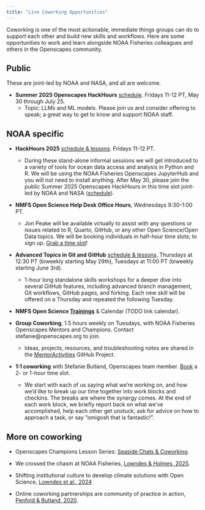 ```yaml
---
title: "Live Coworking Opportunities"
---
```


Coworking is one of the most actionable, immediate things groups can do to support each other and build new skills and workflows. Here are some opportunities to work and learn alongside NOAA Fisheries colleagues and others in the Openscapes community.

## Public

These are joint-led by NOAA and NASA, and all are welcome.

-   **Summer 2025 Openscapes HackHours** [schedule](https://github.com/nmfs-openscapes/hackhours-planning/blob/main/jun-jul-2025/schedule.md). Fridays 11-12 PT, May 30 through July 25.
    -   Topic: LLMs and ML models. Please join us and consider offering to speak; a great way to get to know and support NOAA staff.

## NOAA specific

-   **HackHours 2025** [schedule & lessons](https://nmfs-opensci.github.io/NMFSHackDays-2025/). Fridays 11-12 PT.

    -   During these stand-alone informal sessions we will get introduced to a variety of tools for ocean data access and analysis in Python and R. We will be using the NOAA Fisheries Openscapes JupyterHub and you will not need to install anything. After May 30, please join the public Summer 2025 Openscapes HackHours in this time slot joint-led by NOAA and NASA ([schedule](https://github.com/nmfs-openscapes/hackhours-planning/blob/main/jun-jul-2025/schedule.md)).

-   **NMFS Open Science Help Desk Office Hours**, Wednesdays 9:30-1:00 PT.

    -   Jon Peake will be available virtually to assist with any questions or issues related to R, Quarto, GitHub, or any other Open Science/Open Data topics. We will be booking individuals in half-hour time slots; to sign up. [Grab a time slot](https://calendar.app.google/TTkn1jaAz1t98SWLA)!

- **Advanced Topics in Git and GitHub** [schedule & lessons](https://nmfs-opensci.github.io/GitHub-Clinic/schedule.html). Thursdays at 12:30 PT (biweekly starting May 29th), Tuesdays at 11:00 PT (biweekly starting June 3rd).
  - 1-hour long standalone skills workshops for a deeper dive into several GitHub features, including advanced branch management, Git workflows, GitHub pages, and forking. Each new skill will be offered on a Thursday and repeated the following Tuesday.
 
-   **NMFS Open Science [Trainings](https://sites.google.com/noaa.gov/nmfs-hq-st-open-science/trainings)** & Calendar (TODO link calendar).

-   **Group Coworking**, 1.5 hours weekly on Tuesdays, with NOAA Fisheries Openscapes Mentors and Champions. Contact stefanie\@openscapes.org to join.

    -   Ideas, projects, resources, and troubleshooting notes are shared in the [MentorActivities](https://github.com/orgs/nmfs-openscapes/projects/46) GitHub Project.

-   **1:1 coworking** with Stefanie Butland, Openscapes team member. [Book](https://calendly.com/stefaniebutland/) a 2- or 1-hour time slot.

    -   We start with each of us saying what we're working on, and how we’d like to break up our time together into work blocks and checkins. The breaks are where the synergy comes. At the end of each work block, we briefly report back on what we’ve accomplished, help each other get unstuck, ask for advice on how to approach a task, or say “omigosh that is fantastic!”.

## More on coworking

-   Openscapes Champions Lesson Series: [Seaside Chats & Coworking](https://openscapes.github.io/series/what-to-expect.html#seaside-chats-coworking).

-   We crossed the chasm at NOAA Fisheries, [Lowndes & Holmes, 2025](https://openscapes.org/blog/2025-05-13-cng-conf/).

-   Shifting institutional culture to develop climate solutions with Open Science, [Lowndes et al., 2024](https://onlinelibrary.wiley.com/doi/10.1002/ece3.11341)

-   Online coworking partnerships are community of practice in action, [Penfold & Butland, 2020](https://www.cscce.org/2020/02/04/online-co-working-partnerships-are-community-of-practice-in-action/).
